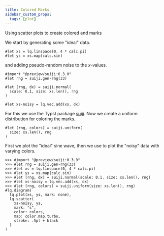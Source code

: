 ```yaml
---
title: Colored Marks
sidebar_custom_props:
  tags: [plot]
---
```


Using scatter plots to create colored and marks


We start by generating some "ideal" data. 
```typ
#let xs = lq.linspace(0, 4 * calc.pi)
#let ys = xs.map(calc.sin)
```
and adding pseudo-random noise to the $x$-values. 
```typ
#import "@preview/suiji:0.3.0"
#let rng = suiji.gen-rng(33)

#let (rng, dx) = suiji.normal(
  scale: 0.1, size: xs.len(), rng
)

#let xs-noisy = lq.vec.add(xs, dx)
``` 
For this we use the Typst package [suiji](https://typst.app/universe/package/suiji/). Now we create a uniform distribution for coloring the marks. 
```typ
#let (rng, colors) = suiji.uniform(
  size: xs.len(), rng
)
```
First we plot the "ideal" sine wave, then we use <Crossref target="scatter" /> to plot the "noisy" data with varying colors. 
```example
>>> #import "@preview/suiji:0.3.0"
>>> #let rng = suiji.gen-rng(33)
>>> #let xs = lq.linspace(0, 4 * calc.pi)
>>> #let ys = xs.map(calc.sin)
>>> #let (rng, dx) = suiji.normal(scale: 0.1, size: xs.len(), rng)
>>> #let xs-noisy = lq.vec.add(xs, dx)
>>> #let (rng, colors) = suiji.uniform(size: xs.len(), rng)
#lq.diagram(
  lq.plot(xs, ys, mark: none), 
  lq.scatter(
    xs-noisy, ys,
    mark: "s",
    color: colors,
    map: color.map.turbo,
    stroke: .5pt + black
  )
)
```